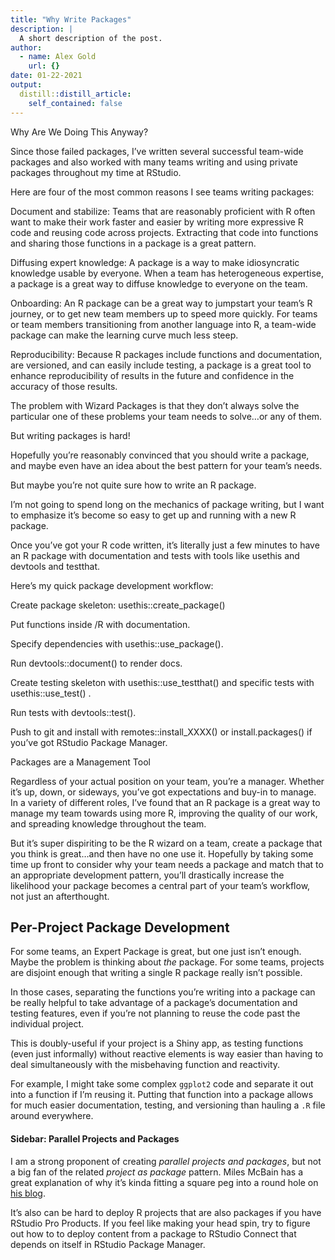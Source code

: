 ```yaml
---
title: "Why Write Packages"
description: |
  A short description of the post.
author:
  - name: Alex Gold
    url: {}
date: 01-22-2021
output:
  distill::distill_article:
    self_contained: false
---
```


Why Are We Doing This Anyway?

Since those failed packages, I've written several successful team-wide packages and also worked with many teams writing and using private packages throughout my time at RStudio. 

Here are four of the most common reasons I see teams writing packages:

Document and stabilize: Teams that are reasonably proficient with R often want to make their work faster and easier by writing more expressive R code and reusing code across projects. Extracting that code into functions and sharing those functions in a package is a great pattern.

Diffusing expert knowledge: A package is a way to make idiosyncratic knowledge usable by everyone. When a team has heterogeneous expertise, a package is a great way to diffuse knowledge to everyone on the team.

Onboarding: An R package can be a great way to jumpstart your team's R journey, or to get new team members up to speed more quickly. For teams or team members transitioning from another language into R, a team-wide package can make the learning curve much less steep.

Reproducibility: Because R packages include functions and documentation, are versioned, and can easily include testing, a package is a great tool to enhance reproducibility of results in the future and confidence in the accuracy of those results.

The problem with Wizard Packages is that they don't always solve the particular one of these problems your team needs to solve…or any of them.

But writing packages is hard!

Hopefully you're reasonably convinced that you should write a package, and maybe even have an idea about the best pattern for your team's needs.

But maybe you're not quite sure how to write an R package.

I'm not going to spend long on the mechanics of package writing, but I want to emphasize it's become so easy to get up and running with a new R package.

Once you've got your R code written, it's literally just a few minutes to have an R package with documentation and tests with tools like usethis and devtools and testthat.

Here's my quick package development workflow:

Create package skeleton: usethis::create_package()

Put functions inside /R with documentation.

Specify dependencies with usethis::use_package().

Run devtools::document() to render docs.

Create testing skeleton with usethis::use_testthat() and specific tests with usethis::use_test() .

Run tests with devtools::test().

Push to git and install with remotes::install_XXXX() or install.packages() if you've got RStudio Package Manager.

Packages are a Management Tool

Regardless of your actual position on your team, you're a manager. Whether it's up, down, or sideways, you've got expectations and buy-in to manage. In a variety of different roles, I've found that an R package is a great way to manage my team towards using more R, improving the quality of our work, and spreading knowledge throughout the team.

But it's super dispiriting to be the R wizard on a team, create a package that you think is great…and then have no one use it. Hopefully by taking some time up front to consider why your team needs a package and match that to an appropriate development pattern, you'll drastically increase the likelihood your package becomes a central part of your team's workflow, not just an afterthought.

## Per-Project Package Development

For some teams, an Expert Package is great, but one just isn't enough. Maybe the problem is thinking about *the* package. For some teams, projects are disjoint enough that writing a single R package really isn't possible.

In those cases, separating the functions you're writing into a package can be really helpful to take advantage of a package's documentation and testing features, even if you're not planning to reuse the code past the individual project.

<aside>
This is doubly-useful if your project is a Shiny app, as testing functions (even just informally) without reactive elements is way easier than having to deal simultaneously with the misbehaving function and reactivity.
</aside>

For example, I might take some complex `ggplot2` code and separate it out into a function if I'm reusing it. Putting that function into a package allows for much easier documentation, testing, and versioning than hauling a `.R` file around everywhere.

#### Sidebar: Parallel Projects and Packages

I am a strong proponent of creating *parallel projects and packages*, but not a big fan of the related *project as package* pattern. Miles McBain has a great explanation of why it's kinda fitting a square peg into a round hole on [his blog](https://milesmcbain.xyz/posts/an-okay-idea/).

It's also can be hard to deploy R projects that are also packages if you have RStudio Pro Products. If you feel like making your head spin, try to figure out how to to deploy content from a package to RStudio Connect that depends on itself in RStudio Package Manager.
